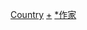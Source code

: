 {{container category}}
{{Categories by country|nocat}}
[[Category:LGBT作家|Country]]
[[Category:各国作家|+]]
[[Category:各國各職業LGBT人物|*作家]]